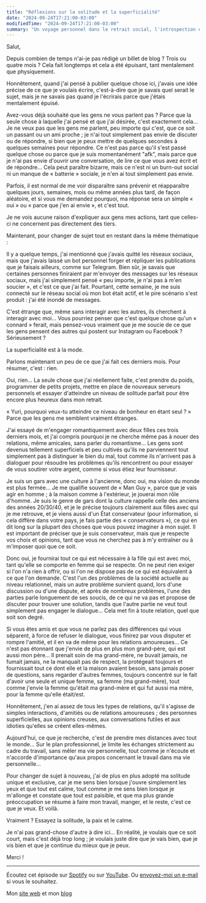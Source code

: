 ```yaml
---
title: "Réflexions sur la solitude et la superficialité"
date: "2024-09-24T17:21:00-03:00"
modifiedTime: "2024-09-24T17:21:00-03:00"
summary: "Un voyage personnel dans le retrait social, l'introspection et la quête de paix intérieure au milieu de la superficialité moderne"
---
```


Salut,

Depuis combien de temps n'ai-je pas rédigé un billet de blog ? Trois ou quatre mois ? Cela fait longtemps et cela a été épuisant, tant mentalement que physiquement.

Honnêtement, quand j'ai pensé à publier quelque chose ici, j'avais une idée précise de ce que je voulais écrire, c'est-à-dire que je savais quel serait le sujet, mais je ne savais pas quand je l'écrirais parce que j'étais mentalement épuisé.

Avez-vous déjà souhaité que les gens ne vous parlent pas ? Parce que la seule chose à laquelle j'ai pensé et que j'ai désirée, c'est exactement cela… Je ne veux pas que les gens me parlent, peu importe qui c'est, que ce soit un passant ou un ami proche ; je n'ai tout simplement pas envie de discuter ou de répondre, si bien que je peux mettre de quelques secondes à quelques semaines pour répondre. Ce n'est pas parce qu'il s'est passé quelque chose ou parce que je suis momentanément "afk", mais parce que je n'ai pas envie d'ouvrir une conversation, de lire ce que vous avez écrit et de répondre… Cela peut paraître bizarre, mais ce n'est ni un burn-out social ni un manque de « batterie » sociale, je n'en ai tout simplement pas envie.

Parfois, il est normal de me voir disparaître sans prévenir et réapparaître quelques jours, semaines, mois ou même années plus tard, de façon aléatoire, et si vous me demandez pourquoi, ma réponse sera un simple « oui » ou « parce que j'en ai envie », et c'est tout.

Je ne vois aucune raison d'expliquer aux gens mes actions, tant que celles-ci ne concernent pas directement des tiers.

Maintenant, pour changer de sujet tout en restant dans la même thématique :

Il y a quelque temps, j'ai mentionné que j'avais quitté les réseaux sociaux, mais que j'avais laissé un bot personnel forger et répliquer les publications que je faisais ailleurs, comme sur Telegram. Bien sûr, je savais que certaines personnes finiraient par m'envoyer des messages sur les réseaux sociaux, mais j'ai simplement pensé « peu importe, je n'ai pas à m'en soucier », et c'est ce que j'ai fait. Pourtant, cette semaine, je me suis connecté sur le réseau social où mon bot était actif, et le pire scénario s'est produit : j'ai été inondé de messages.

C'est étrange que, même sans interagir avec les autres, ils cherchent à interagir avec moi… Vous pourriez penser que c'est quelque chose qu'un « connard » ferait, mais pensez-vous vraiment que je me soucie de ce que les gens pensent des autres qui postent sur Instagram ou Facebook ? Sérieusement ?

La superficialité est à la mode.

Parlons maintenant un peu de ce que j'ai fait ces derniers mois. Pour résumer, c'est : rien.

Oui, rien… La seule chose que j'ai réellement faite, c'est prendre du poids, programmer de petits projets, mettre en place de nouveaux serveurs personnels et essayer d'atteindre un niveau de solitude parfait pour être encore plus heureux dans mon retrait.

« Yuri, pourquoi veux-tu atteindre ce niveau de bonheur en étant seul ? » Parce que les gens me semblent vraiment étranges.

J'ai essayé de m'engager romantiquement avec deux filles ces trois derniers mois, et j'ai compris pourquoi je ne cherche même pas à nouer des relations, même amicales, sans parler du romantisme… Les gens sont devenus tellement superficiels et peu cultivés qu'ils ne parviennent tout simplement pas à distinguer le bien du mal, tout comme ils n'arrivent pas à dialoguer pour résoudre les problèmes qu'ils rencontrent ou pour essayer de vous soutirer votre argent, comme si vous étiez leur fournisseur.

Je suis un gars avec une culture à l'ancienne, donc oui, ma vision du monde est plus fermée… Je me qualifie souvent de « Man Guy », parce que je vais agir en homme ; à la maison comme à l'extérieur, je jouerai mon rôle d'homme. Je suis le genre de gars dont la culture rappelle celle des anciens des années 20/30/40, et je le précise toujours clairement aux filles avec qui je me retrouve, et je viens aussi d'un État conservateur (pour information, si cela diffère dans votre pays, je fais partie des « conservateurs »), ce qui en dit long sur la plupart des choses que vous pouvez imaginer à mon sujet. Il est important de préciser que je suis conservateur, mais que je respecte vos choix et opinions, tant que vous ne cherchez pas à m'y entraîner ou à m'imposer quoi que ce soit.

Donc oui, je fournirai tout ce qui est nécessaire à la fille qui est avec moi, tant qu'elle se comporte en femme qui se respecte. On ne peut rien exiger si l'on n'a rien à offrir, ou si l'on ne dispose pas de ce qui est équivalent à ce que l'on demande. C'est l'un des problèmes de la société actuelle au niveau relationnel, mais un autre problème survient quand, lors d'une discussion ou d'une dispute, et après de nombreux problèmes, l'une des parties parle longuement de ses soucis, de ce qui ne va pas et propose de discuter pour trouver une solution, tandis que l'autre partie ne veut tout simplement pas engager le dialogue… Cela met fin à toute relation, quel que soit son degré.

Si vous êtes amis et que vous ne parlez pas des différences qui vous séparent, à force de refuser le dialogue, vous finirez par vous disputer et rompre l'amitié, et il en va de même pour les relations amoureuses… Ce n'est pas étonnant que j'envie de plus en plus mon grand-père, qui est aussi mon père… Il prenait soin de ma grand-mère, ne buvait jamais, ne fumait jamais, ne la manquait pas de respect, la protégeait toujours et fournissait tout ce dont elle et la maison avaient besoin, sans jamais poser de questions, sans regarder d'autres femmes, toujours concentré sur le fait d'avoir une seule et unique femme, sa femme (ma grand-mère), tout comme j'envie la femme qu'était ma grand-mère et qui fut aussi ma mère, pour la femme qu'elle était/est.

Honnêtement, j'en ai assez de tous les types de relations, qu'il s'agisse de simples interactions, d'amitiés ou de relations amoureuses ; des personnes superficielles, aux opinions creuses, aux conversations futiles et aux idioties qu'elles se créent elles-mêmes.

Aujourd'hui, ce que je recherche, c'est de prendre mes distances avec tout le monde… Sur le plan professionnel, je limite les échanges strictement au cadre du travail, sans mêler ma vie personnelle, tout comme je n'écoute et n'accorde d'importance qu'aux propos concernant le travail dans ma vie personnelle…

Pour changer de sujet à nouveau, j'ai de plus en plus adopté ma solitude unique et exclusive, car je me sens bien lorsque j'ouvre simplement les yeux et que tout est calme, tout comme je me sens bien lorsque je m'allonge et constate que tout est paisible, et que ma plus grande préoccupation se résume à faire mon travail, manger, et le reste, c'est ce que je veux. Et voilà.

Vraiment ? Essayez la solitude, la paix et le calme.

Je n'ai pas grand-chose d'autre à dire ici… En réalité, je voulais que ce soit court, mais c'est déjà trop long ; je voulais juste dire que je vais bien, que je vis bien et que je continue du mieux que je peux.

Merci !

---

Écoutez cet épisode sur [Spotify](https://open.spotify.com/show/2XRQ2mpUbtT0ZqxFVrl0KK) ou sur [YouTube](https://www.youtube.com/playlist?list=PLbc46mnbfJiFEJY9e79ncuj02eM5YZY9h). Ou [envoyez-moi un e-mail](mailto:me@yuricunha.com) si vous le souhaitez.

Mon [site web](https://yuricunha.com) et mon [blog](https://yuricunha.com/blog)

